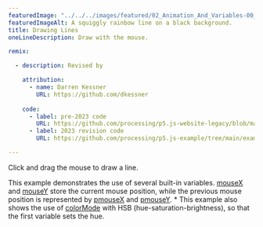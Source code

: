 ---
featuredImage: "../../../images/featured/02_Animation_And_Variables-00_Drawing_Lines-thumbnail.png"
featuredImageAlt: A squiggly rainbow line on a black background.
title: Drawing Lines
oneLineDescription: Draw with the mouse.

remix:

  - description: Revised by

    attribution:
      - name: Darren Kessner
        URL: https://github.com/dkessner
 
    code:
      - label: pre-2023 code
        URL: https://github.com/processing/p5.js-website-legacy/blob/main/src/data/examples/en/17_Drawing/00_Continuous_Lines.js
      - label: 2023 revision code
        URL: https://github.com/processing/p5.js-example/tree/main/examples/02_Animation_And_Variables/00_Drawing_Lines

---

Click and drag the mouse to draw a line.

This example demonstrates the use of several built-in
variables.
<a href="https://p5js.org/reference/p5/mouseX">mouseX</a>
and
<a href="https://p5js.org/reference/p5/mouseY">mouseY</a>
store the current mouse position, while the
previous mouse position is represented by
<a href="https://p5js.org/reference/p5/pmouseX">pmouseX</a>
and
<a href="https://p5js.org/reference/p5/pmouseY">pmouseY</a>.
 *
This example also shows the use of
<a href="https://p5js.org/reference/p5/colorMode">colorMode</a> with HSB
(hue-saturation-brightness), so that the first variable sets the hue.